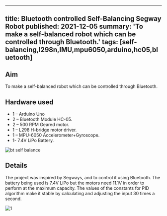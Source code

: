 <!-- ---
title: Bluetooth controlled Self-Balancing Segway Robot
tags: [self-balancing,l298n,IMU,mpu6050,arduino,hc05,bluetooth]
layout: article
mode: normal
type: article
sharing: true
author: Parakh M. Gupta
show_author_profile: true
show_title: true
full_width: false
header: true
cover: /assets/images/blog/thumbnails/Bluetooth controlled Self-Balancing Segway Robot.png
--- -->

---
title: Bluetooth controlled Self-Balancing Segway Robot
published: 2021-12-05
summary: 'To make a self-balanced robot which can be controlled through Bluetooth.'
tags: [self-balancing,l298n,IMU,mpu6050,arduino,hc05,bluetooth]
---

## Aim
To make a self-balanced robot which can be controlled through Bluetooth.
<!--more-->
## Hardware used
- 1 – Arduino Uno
- 2 – Bluetooth Module HC-05.
- 2 – 500 RPM Geared motor.
- 1 – L298 H-bridge motor driver.
- 1 – MPU-6050 Accelerometer+Gyroscope.
- 1- 7.4V LiPo Battery.

<Image
  src='/static/images/blog/bluetooth-self-balancing/2.png'
  alt='bt self balance'
  width='auto'
  height='auto'
/>
## Details
The project was inspired by Segways, and to control it using Bluetooth. The battery being used is 7.4V LiPo but the motors need 11.1V in order to perform at the maximum capacity. The values of the constants for PID algorithm make it stable by calculating and adjusting the input 30 times a second.

<Image
  src='/static/images/blog/bluetooth-self-balancing/1.png'
  alt='1'
  width='auto'
  height='auto'
/>
<EmbedItem url='https://www.youtube.com/embed/_0YfaQifOyI' />